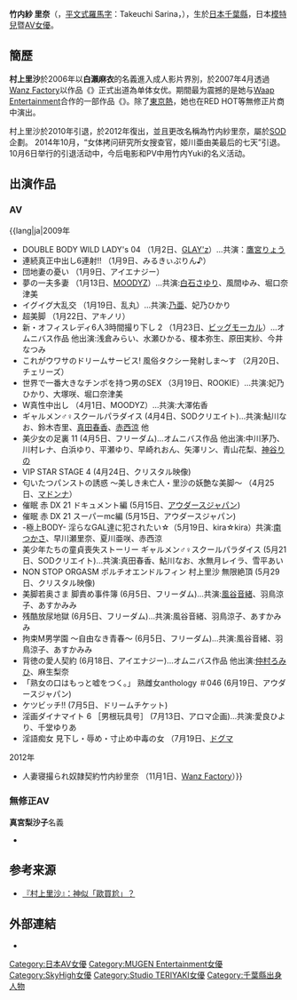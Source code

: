 {{AV女優|
|モデル名={{lang|ja|竹内 紗里奈}}
|ふりがな=たけうち さりな
|画像ファイル=
|別名= {{lang|ja|竹内ゆきの<br />村上 里沙<br />村上りさ<br />村瀬 沙緒里<br />白瀬 麻衣<br />真宮 梨沙子<br />綾城 京子<br />張心凌<br />ちさと<br />たまき<br />RISA<br />CHISATO
}}
|愛称=
|生年=1983
|生月=5
|生日=24
|出身地={{JPN}}[[千葉縣|千葉縣]]
|血液型=O型 
|時点=
|身長=167
|体重=62
|バスト=86
|ウエスト=58
|ヒップ=86
|カップ=D
|股下=
|靴=24.5
|身体備考=
|ジャンル=[[色情片|色情片]]
|AV出演期間=2006年 - [[2010|2010]]<br />2012年 -
|活動備考=
|他の活動=
|その他=
}}
{{japanese|japanese=竹内紗 里奈|kana=たけうち さりな|romaji=Takeuchi Sarina}}
''' 竹内紗 里奈 '''（{{lang-ja|竹内 紗里奈}}，[[平文式羅馬字|平文式羅馬字]]：Takeuchi Sarina，{{bd|1983年|5月24日|||T竹内}}），生於[[日本|日本]][[千葉縣|千葉縣]]，日本[[模特兒|模特兒]]暨[[AV女優|AV女優]]。

== 簡歷 ==
'''村上里沙'''於2006年以'''白瀨麻衣'''的名義進入成人影片界別，於2007年4月透過[[Wanz_Factory|Wanz Factory]]以作品《{{lang|ja|GLAMOUR GIRL 東京エロカワ素人 RISA}}》正式出道為单体女优。期間最为震撼的是她与[[Waap_Entertainment|Waap Entertainment]]合作的一部作品《{{lang|ja|女ハ獣ヲ目デ犯ス}}》。除了[[東京熱|東京熱]]，她也在RED HOT等無修正片商中演出。

村上里沙於2010年引退，於2012年復出，並且更改名稱為竹内紗里奈，屬於[[Soft_On_Demand|SOD]]企劃。
2014年10月，“女体拷问研究所女搜查官，姬川亜由美最后的七天”引退。10月6日举行的引退活动中，今后电影和PV中用竹内Yuki的名义活动。

== 出演作品 ==
=== AV ===
;{{lang|ja|2009年
* DOUBLE BODY WILD LADY's 04 （1月2日、[[GLAY'z|GLAY'z]]）…共演：[[鷹宮りょう|鷹宮りょう]]
* 連続真正中出し6連射!! （1月9日、みるきぃぷりん♪）
* 団地妻の憂い （1月9日、アイエナジー）
* 夢の一夫多妻 （1月13日、[[MOODYZ|MOODYZ]]）…共演:[[白石さゆり|白石さゆり]]、風間ゆみ、堀口奈津美 
* イグイグ大乱交 （1月19日、乱丸）…共演:[[乃亜|乃亜]]、妃乃ひかり
* 超美脚 （1月22日、アキノリ）
* 新・オフィスレディ6人3時間撮り下し 2 （1月23日、[[ビッグモーカル|ビッグモーカル]]）…オムニバス作品 他出演:浅倉みらい、水瀬ひかる、榎本弥生、原田実紗、今井なつみ
* これがウワサのドリームサービス! 風俗タクシー発射しま～す （2月20日、チェリーズ） 
* 世界で一番大きなチンポを持つ男のSEX （3月19日、ROOKIE）…共演:妃乃ひかり、大塚咲、堀口奈津美
* W真性中出し （4月1日、MOODYZ）…共演:大澤佑香 
* ギャルメン♂♀スクールパラダイス (4月4日、SODクリエイト)…共演:鮎川なお、鈴木杏里、[[真田春香|真田春香]]、[[赤西涼|赤西涼]] 他
* 美少女の足裏 11 (4月5日、フリーダム)…オムニバス作品 他出演:中川茅乃、川村レナ、白浜ゆり、平瀬ゆり、早崎れおん、矢澤リン、青山花梨、[[神谷りの|神谷りの]]
* VIP STAR STAGE 4 (4月24日、クリスタル映像)
* 匂いたつパンストの誘惑 ～美しき未亡人・里沙の妖艶な美脚～ （4月25日、[[マドンナ_(アダルトビデオ)|マドンナ]]）
* 催眠 赤 DX 21 ドキュメント編 (5月15日、[[アウダースジャパン|アウダースジャパン]])
* 催眠 赤 DX 21 スーパーmc編 (5月15日、アウダースジャパン)
* -極上BODY- 淫らなGAL達に犯されたい☆（5月19日、kira☆kira）共演:[[南つかさ|南つかさ]]、早川瀬里奈、夏川亜咲、赤西涼
* 美少年たちの童貞喪失ストーリー ギャルメン♂♀スクールパラダイス (5月21日、SODクリエイト)…共演:真田春香、鮎川なお、水無月レイラ、雪平あい
* NON STOP ORGASM ポルチオエンドルフィン 村上里沙 無限絶頂 (5月29日、クリスタル映像)
* 美脚若奥さま 脚責め事件簿 (6月5日、フリーダム)…共演:[[風谷音緒|風谷音緒]]、羽鳥涼子、あすかみみ 
* 残酷放尿地獄 (6月5日、フリーダム)…共演:風谷音緒、羽鳥涼子、あすかみみ 
* 拘束M男学園 ～自由なき青春～ (6月5日、フリーダム)…共演:風谷音緒、羽鳥涼子、あすかみみ
* 背徳の愛人契約 (6月18日、アイエナジー)…オムニバス作品 他出演:[[仲村ろみひ|仲村ろみひ]]、麻生梨奈
* 「熟女の口はもっと嘘をつく。」 熟雌女anthology ＃046 (6月19日、アウダースジャパン)
* ケツビッチ!! (7月5日、ドリームチケット)
* 淫画ダイナマイト 6 ［男根玩具号］ (7月13日、アロマ企画)…共演:愛良ひより、千堂ゆりあ
* 淫語痴女 見下し・辱め・寸止め中毒の女 （7月19日、[[ドグマ_(アダルトビデオ)|ドグマ]]
;2012年
* 人妻寝撮られ奴隷契約竹内紗里奈 （11月1日、[[Wanz_Factory|Wanz Factory]]）}}

=== 無修正AV ===
'''真宮梨沙子'''名義
* {{lang|ja|ﾅﾏｲｷRQ中出し折檻乱呼吸（2007年6月19日、[[東京熱|東京熱]]）
* 東熱RQ大乱交2007 Part1（2007年7月24日、東京熱）…共演：[[石川めぐみ|石川めぐみ]]、[[田中愛|田中愛]]、[[近藤真理子|近藤真理子]]
* 東熱RQ大乱交2007 Part2（2007年7月31日、東京熱）…共演：石川めぐみ、田中愛、近藤真理子
* 東熱RQ大乱交2007 Part3（2007年8月7日、東京熱）…共演：石川めぐみ、田中愛、近藤真理子
* 転落RQｼｺﾞｷ中出し19連発（2007年10月2日、東京熱）
* 餌食牝　真宮梨沙子（2008年4月7日、東京熱）
* 鬼汁 - 真宮梨沙子（2008年6月19日、東京熱）}}

== 参考来源 ==
*[https://web.archive.org/web/20100228025120/http://www.hilive.tv/news.aspx?idx=741 『村上里沙』：神似「歐買尬」？]

==外部連結==
*{{twitter|yukinotakeuchi}}

{{DEFAULTSORT:Takeuchi Sarina}}
[[Category:日本AV女優|Category:日本AV女優]]
[[Category:MUGEN_Entertainment女優|Category:MUGEN Entertainment女優]]
[[Category:SkyHigh女優|Category:SkyHigh女優]]
[[Category:Studio_TERIYAKI女優|Category:Studio TERIYAKI女優]]
[[Category:千葉縣出身人物|Category:千葉縣出身人物]]
